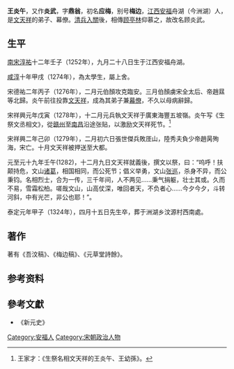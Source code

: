 '''王炎午'''{{BD|1252年|11月11日|1324年|5月19日|catIdx=W王}}，又作'''炎武'''，字'''鼎翁'''，初名'''应梅'''，别号'''梅边'''，[[江西|江西]][[安福|安福]]舟湖（今洲湖）人，是[[文天祥|文天祥]]的弟子、幕僚。[[清兵入關|清兵入關]]後，相傳[[顾炎武|顾亭林]]仰慕之，故改名顾炎武。

==生平==
[[南宋|南宋]][[淳祐|淳祐]]十二年壬子（1252年），九月二十八日生于江西安福舟湖。

[[咸淳|咸淳]]十年甲戌（1274年），為太學生，屬上舍。

宋德祐二年丙子（1276年），二月元伯顏攻克臨安。三月伯顏虜宋全太后、帝趙㬎等北歸。炎午前往投靠[[文天祥|文天祥]]，成為其弟子兼[[幕僚|幕僚]]，不久以母病辭歸。

宋祥興元年戊寅（1278年），十二月元兵執文天祥于廣東海豐五坡嶺。炎午写《生祭文丞相文》，從[[赣州|赣州]]至[[南昌|南昌]]沿途张贴，以激励文天祥死节。<ref>王家才：《生祭名相文天祥的王炎午、王幼孫》。 </ref>

宋祥興二年己卯（1279年），二月初六日張世傑兵敗厓山，陸秀夫負少帝趙昺殉海，宋亡。十月文天祥被押送至大都。

元至元十九年壬午(1282)，十二月九日文天祥就義後，撰文以祭，曰：“呜呼！扶颠持危，文山[[诸葛|诸葛]]，相国相同，而公死节；倡义举勇，文山[[张巡|张巡]]，杀身不异，而公秉钧。名相烈士，合为一传，三千年间，人不两见……秉气捐躯，壮士其或。久而不易，雪霜松柏。嗟哉文山，山高仗深，唯回者天，不负者心……今夕今夕，斗转河斜，中有光芒，非公也耶！”。

泰定元年甲子（1324年），四月十五日先生卒，葬于洲湖乡汶源村西南處。

==著作==
著有《吾汶稿》、《梅边稿》、《元草堂詩餘》。

== 参考资料 ==
{{reflist}}

==參考文獻==
* 《新元史》

{{Authority control}}

{{DEFAULTSORT:}}
[[Category:安福人|Category:安福人]]
[[Category:宋朝政治人物|Category:宋朝政治人物]]